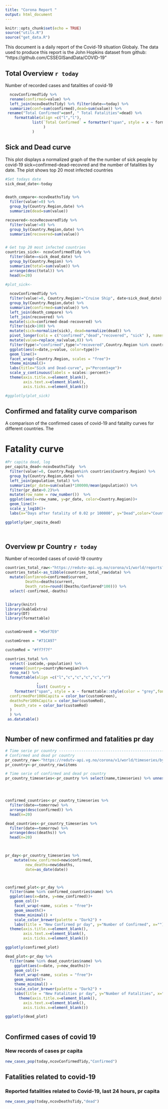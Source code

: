 ```yaml
---
title: "Corona Report "
output: html_document
---
```


```r
knitr::opts_chunk$set(echo = TRUE)
source("utils.R")
source("get_data.R")
```

This document is a daily report of the Covid-19 situation Globaly.
The data used to produce this report is the John Hopkins dataset from github:
"https://github.com/CSSEGISandData/COVID-19"

## Total Overview `r today`
Number of recorded cases and fatalities of covid-19 

```r

  
  ncovConfirmedTidy %>% 
  rename(confirmed=value) %>% 
  left_join(ncovDeathsTidy) %>% filter(date==today) %>%
  summarize(conf=sum(confirmed),dead=sum(value)) %>% 
 rename("Total Confirmed"=conf, " Total Fatalities"=dead) %>% 
    formattable(align =c("l","l"),
            list(`Total Confirmed` = formatter("span", style = x ~ formattable::style(color = "black", font.weight = "bold")),`Total Fatalities` = formatter("span", style = x ~ formattable::style(color = "black", font.weight = "bold"))
                 )
            )

```




## Sick and Dead curve

This plot displays a normalized graph of the the number of sick people by covid-19
sick=confirmed-dead-recovred
and the number of fatalities by date.
The plot shows top 20 most infected countries
```r
#Set todays date
sick_dead_date<-today


death_compare<-ncovDeathsTidy %>% 
  filter(value!=0) %>%
  group_by(Country.Region,date) %>%
  summarize(dead=sum(value)) 

recovered<-ncovRecoveredTidy %>% 
  filter(value!=0) %>%
  group_by(Country.Region,date) %>%
  summarize(recovered=sum(value))


# Get top 20 most infected countries
countries_sick<- ncovConfirmedTidy %>% 
  filter(date==sick_dead_date) %>% 
  group_by(Country.Region) %>% 
  summarize(total=sum(value)) %>% 
  arrange(desc(total)) %>% 
  head(n=20)

#plot_sick<-
  
  ncovConfirmedTidy %>% 
  filter(value!=0, Country.Region!="Cruise Ship", date<sick_dead_date) %>%
  group_by(Country.Region,date) %>%
  summarize(confirmed=sum(value)) %>% 
  left_join(death_compare) %>% 
  left_join(recovered) %>% 
  mutate(sick=confirmed-dead-recovered) %>%
  filter(sick>100) %>% 
  mutate(sick=normalize(sick), dead=normalize(dead)) %>% 
  pivot_longer(cols = c("confirmed","dead","recovered", "sick" ), names_to = "type", values_to = "value") %>% 
  mutate(value=replace_na(value,0)) %>% 
  filter(type!="confirmed",type!="recovered",Country.Region %in% countries_sick$Country.Region) %>% 
  ggplot(aes(x=date,y=value, color=type))+
  geom_line()+
  facet_wrap(~Country.Region, scales = "free")+
  theme_minimal()+
  labs(title="Sick and Dead-curve", y="Percentage")+
  scale_y_continuous(labels = scales::percent)+
  theme(axis.title.x=element_blank(),
        axis.text.x=element_blank(),
        axis.ticks.x=element_blank())

#ggplotly(plot_sick)


```


## Confirmed and fatality curve comparison
A comparison of the confirmed cases of covid-19 and fatality curves for different countries. The


# Fatality curve
```r
#Pr capita dead, log
per_capita_dead<-ncovDeathsTidy  %>% 
  filter(value!=0, Country.Region%in% countries$Country.Region) %>%
  group_by(Country.Region,date) %>%
  left_join(population_total) %>% 
  summarize(pr_date=sum(value)*100000/mean(population)) %>% 
  filter(pr_date>0.2)%>% 
  mutate(row_name = row_number())  %>% 
  ggplot(aes(x=row_name, y=pr_date, color=Country.Region))+
  geom_line()+
  scale_y_log10()+
  labs(x="Days after fatality of 0.02 pr 100000", y="Dead",color="Country", title = "Death Curve pr capita for different countries")

ggplotly(per_capita_dead)




``` 


## Overview pr Country `r today`
Number of recorded cases of covid-19 country

```r

countries_total_raw<-"https://redutv-api.vg.no/corona/v1/world/reports?"%>% jsonlite::fromJSON() %>% simplify() 
countries_total<-as_tibble(countries_total_raw$data) %>% 
  mutate(Confimred=confirmed$current,
         Deaths=deaths$current,
         Death_rate=round((Deaths/Confimred*100))) %>% 
  select(-confirmed,-deaths)


library(knitr)
library(kableExtra)
library(DT)
library(formattable)


customGreen0 = "#DeF7E9"

customGreen = "#71CA97"

customRed = "#ff7f7f"

countries_total %>%
  select(-isoCode,-population) %>%
  rename(Country=countryNorwegian)%>% 
  drop_na() %>% 
  formattable(align =c("l","c","c","c","c","r")
              ,
              list( Country = 
    formatter("span", style = x ~ formattable::style(color = "grey",font.weight = "bold")), 
  confirmedPer100kCapita = color_bar(customGreen),
  deathsPer100kCapita = color_bar(customRed),
    Death_rate = color_bar(customRed)
  )
  ) %>% 
 as.datatable()



```

## Number of new confirmed and fatalities pr day

```r
# Time serie pr country ---------------------------------------------------
# Confirmed and dead pr country
pr_country_raw<-"https://redutv-api.vg.no/corona/v1/world/timeseries/by-country?"  %>% jsonlite::fromJSON()%>% simplify()
pr_country<-pr_country_raw$items

# Time serie of confirmed and dead pr country
pr_country_timeseries<-pr_country %>% select(name,timeseries) %>% unnest(cols = c(timeseries))




confirmed_countries<-pr_country_timeseries %>% 
  filter(date==tomorrow) %>%  
  arrange(desc(confirmed)) %>% 
  head(n=20)

dead_countries<-pr_country_timeseries %>% 
  filter(date==tomorrow) %>%  
  arrange(desc(deaths)) %>% 
  head(n=20)

  

pr_day<-pr_country_timeseries %>% 
    mutate(new_confirmed=new$confirmed,
         new_deaths=new$deaths,
         date=as_date(date)) 



confirmed_plot<-pr_day %>% 
  filter(name %in% confirmed_countries$name) %>% 
  ggplot(aes(x=date, y=new_confirmed))+
    geom_col()+
    facet_wrap(~name, scales = "free")+
    geom_smooth()+  
    theme_minimal() + 
    scale_color_brewer(palette = "Dark2") +
    labs(title = "New Confirmed pr day", y="Number of Confirmed", x="")+
  theme(axis.title.x=element_blank(),
        axis.text.x=element_blank(),
        axis.ticks.x=element_blank())

ggplotly(confirmed_plot)

dead_plot<-pr_day %>% 
  filter(name %in% dead_countries$name) %>% 
    ggplot(aes(x=date, y=new_deaths))+
    geom_col()+
    facet_wrap(~name, scales = "free")+
    geom_smooth()+  
    theme_minimal() + 
    scale_color_brewer(palette = "Dark2") +
    labs(title = "New Fatalities pr day", y="Number of Fatalities", x="")+
      theme(axis.title.x=element_blank(),
        axis.text.x=element_blank(),
        axis.ticks.x=element_blank())

ggplotly(dead_plot)
  
```

## Confirmed cases of covid 19 

### New records of cases pr capita
```r

new_cases_pop(today,ncovConfirmedTidy,"Confirmed")

```


## Fatalities related to covid-19

### Reported fatalities related to Covid-19, last 24 hours, pr capita
```r

new_cases_pop(today,ncovDeathsTidy,"dead")

```

